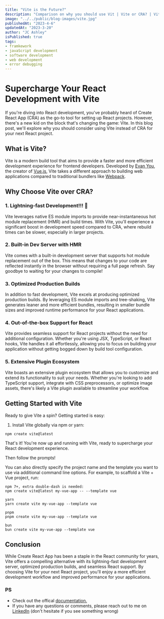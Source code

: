 ```yaml
---
title: "Vite is the Future?"
description: "Comparison on why you should use Vit | Vite or CRA? | Vite documentation | Vite docs"
image: "../../public/blog-images/vite.jpg"
publishedAt: "2023-4-6"
updatedAt: "2023-3-20"
author: "JC Ashley"
isPublished: true
tags:
- framkework 
- javaScript development
- software development
- web development
- error debugging
---
```


# Supercharge Your React Development with Vite

If you're diving into React development, you've probably heard of Create React App (CRA) as the go-to tool for setting up React projects. However, there's a new kid on the block that's changing the game: Vite. In this blog post, we'll explore why you should consider using Vite instead of CRA for your next React project.

## What is Vite?

Vite is a modern build tool that aims to provide a faster and more efficient development experience for frontend developers. Developed by [Evan You](https://evanyou.me/), the creator of [Vue.js](https://vuejs.org/), Vite takes a different approach to building web applications compared to traditional bundlers like [Webpack](https://webpack.js.org/).

## Why Choose Vite over CRA?

### 1. Lightning-fast Development!!! 🚀

Vite leverages native ES module imports to provide near-instantaneous hot module replacement (HMR) and build times. With Vite, you'll experience a significant boost in development speed compared to CRA, where rebuild times can be slower, especially in larger projects.

### 2. Built-in Dev Server with HMR

Vite comes with a built-in development server that supports hot module replacement out of the box. This means that changes to your code are reflected instantly in the browser without requiring a full page refresh. Say goodbye to waiting for your changes to compile!

### 3. Optimized Production Builds

In addition to fast development, Vite excels at producing optimized production builds. By leveraging ES module imports and tree-shaking, Vite generates leaner and more efficient bundles, resulting in smaller bundle sizes and improved runtime performance for your React applications.

### 4. Out-of-the-box Support for React

Vite provides seamless support for React projects without the need for additional configuration. Whether you're using JSX, TypeScript, or React hooks, Vite handles it all effortlessly, allowing you to focus on building your application without getting bogged down by build tool configuration.

### 5. Extensive Plugin Ecosystem

Vite boasts an extensive plugin ecosystem that allows you to customize and extend its functionality to suit your needs. Whether you're looking to add TypeScript support, integrate with CSS preprocessors, or optimize image assets, there's likely a Vite plugin available to streamline your workflow.

## Getting Started with Vite

Ready to give Vite a spin? Getting started is easy:

1. Install Vite globally via npm or yarn:
```
npm create vite@latest

```
That's it! You're now up and running with Vite, ready to supercharge your React development experience.

Then follow the prompts!

You can also directly specify the project name and the template you want to use via additional command line options. For example, to scaffold a Vite + Vue project, run:

```
npm 7+, extra double-dash is needed:
npm create vite@latest my-vue-app -- --template vue

yarn
yarn create vite my-vue-app --template vue

pnpm
pnpm create vite my-vue-app --template vue

bun
bun create vite my-vue-app --template vue
```

## Conclusion
While Create React App has been a staple in the React community for years, Vite offers a compelling alternative with its lightning-fast development server, optimized production builds, and seamless React support. By choosing Vite for your next React project, you'll enjoy a more efficient development workflow and improved performance for your applications.

### PS
- Check out the offical [documentation.](https://vitejs.dev/)
- If you have any questions or comments, please reach out to me on [LinkedIn](https://www.linkedin.com/in/jeremy-ashley-webdev/) (don't hesitate if you see something wrong)